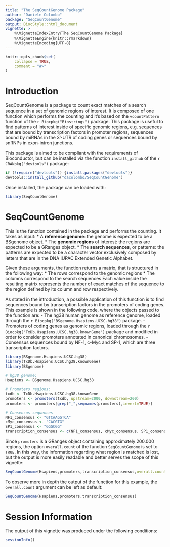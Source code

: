 ```yaml
---
title: "The SeqCountGenome Package"
author: "Daniele Colombo"
package: "SeqCountGenome"
output: BiocStyle::html_document
vignette: >
    %\VignetteIndexEntry{The SeqCountGenome Package}
    %\VignetteEngine{knitr::rmarkdown}
    %\VignetteEncoding{UTF-8}
---
```


```r
knitr::opts_chunk$set(
    collapse = TRUE,
    comment = "#>"
)
```


# Introduction
SeqCountGenome is a package to count exact matches of a search sequence in a
set of genomic regions of interest. It is composed of one function which
performs the counting and it's based on the `vcountPattern` function of the
`r Biocpkg("Biostrings")` package. This package is useful to find patterns of
interest inside of specific genomic regions, e.g. sequences that are bound by
transcription factors in promoter regions, sequences bound by miRNAs in the
3'-UTR of coding genes or sequences bound by snRNPs in exon-intron junctions.

This package is aimed to be compliant with the requirements of Bioconductor,
but can be installed via the function `install_github` of the 
`r CRANpkg("devtools")` package:

```r
if (!require("devtools")) {install.packages("devtools")}
devtools::install_github("dacolombo/SeqCountGenome")
```

Once installed, the package can be loaded with:
```r
library(SeqCountGenome)
```

# SeqCountGenome
This is the function contained in the package and performs the counting.
It takes as input:
* A **reference genome**: the genome is expected to be a BSgenome object.
* The **genomic regions** of interest: the regions are expected to be a
GRanges object.
* The **search sequences**, or patterns: the patterns are expected to be a
character vector exclusively composed by letters that are in the DNA IUPAC
Extended Genetic Alphabet.

Given these arguments, the function returns a matrix, that is structured in the
following way:
* The rows correspond to the genomic regions
* The columns correspond to the search sequences
Each value inside the resulting matrix represents the number of exact matches
of the sequence to the region defined by its column and row respectively.

As stated in the introduction, a possible application of this function is to
find sequences bound by transcription factors in the promoters of coding genes.
This example is shown in the following code, where the objects passed to the
function are:
- The hg38 human genome as reference genome, loaded through the
`r Biocpkg("BSgenome.Hsapiens.UCSC.hg38")` package.
- Promoters of coding genes as genomic regions, loaded through the
`r Biocpkg("TxDb.Hsapiens.UCSC.hg38.knownGene")` package and modified in order
to consider promoters annotated in canonical chromosomes.
- Consensus sequences bound by NF-1, c-Myc and SP-1, which are three
transcription factors.

```r
library(BSgenome.Hsapiens.UCSC.hg38)
library(TxDb.Hsapiens.UCSC.hg38.knownGene)
library(BSgenome)
```

```r
# hg38 genome:
Hsapiens <- BSgenome.Hsapiens.UCSC.hg38

# Promoters regions:
txdb <- TxDb.Hsapiens.UCSC.hg38.knownGene
promoters <- promoters(txdb, upstream=2000, downstream=200)
promoters <- promoters[grep("_",seqnames(promoters),invert=TRUE)]

# Consensus sequences
NF1_consensus <- "GTCAAGGTCA"
cMyc_consensus <- "CACGTG"
SP1_consensus <- "GGGCGG"
transcription_consensus <- c(NF1_consensus, cMyc_consensus, SP1_consensus)
```

Since `promoters` is a GRanges object containing approximately 200.000 regions,
the option `overall.count` of the function `SeqCountGenome` is set to `TRUE`.
In this way, the information regarding what region is matched is lost, but the
output is more easily readable and better serves the scope of this vignette:

```r
SeqCountGenome(Hsapiens,promoters,transcription_consensus,overall.count=TRUE)
```

To observe more in depth the output of the function for this example, the
`overall.count` argument can be left as default:
```r
SeqCountGenome(Hsapiens,promoters,transcription_consensus)
```


# Session Information
The output of this vignette was produced under the following conditions:
```r
sessionInfo()
```
